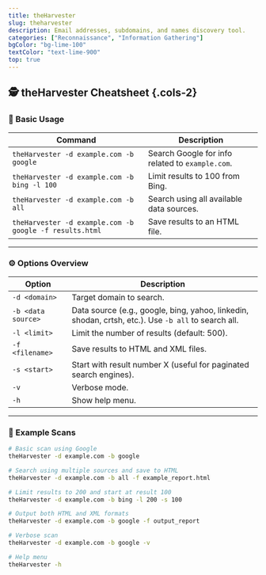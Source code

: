 ```yaml
---
title: theHarvester
slug: theharvester
description: Email addresses, subdomains, and names discovery tool.
categories: ["Reconnaissance", "Information Gathering"]
bgColor: "bg-lime-100"
textColor: "text-lime-900"
top: true
---
```


## 🕵️ theHarvester Cheatsheet {.cols-2}

### 🧩 Basic Usage

| Command                                                 | Description                                      |
| ------------------------------------------------------- | ------------------------------------------------ |
| `theHarvester -d example.com -b google`                 | Search Google for info related to `example.com`. |
| `theHarvester -d example.com -b bing -l 100`            | Limit results to 100 from Bing.                  |
| `theHarvester -d example.com -b all`                    | Search using all available data sources.         |
| `theHarvester -d example.com -b google -f results.html` | Save results to an HTML file.                    |

---

### ⚙️ Options Overview

| Option             | Description                                                                                         |
| ------------------ | --------------------------------------------------------------------------------------------------- |
| `-d <domain>`      | Target domain to search.                                                                            |
| `-b <data source>` | Data source (e.g., google, bing, yahoo, linkedin, shodan, crtsh, etc.). Use `-b all` to search all. |
| `-l <limit>`       | Limit the number of results (default: 500).                                                         |
| `-f <filename>`    | Save results to HTML and XML files.                                                                 |
| `-s <start>`       | Start with result number X (useful for paginated search engines).                                   |
| `-v`               | Verbose mode.                                                                                       |
| `-h`               | Show help menu.                                                                                     |

---

### 🧪 Example Scans

```bash
# Basic scan using Google
theHarvester -d example.com -b google

# Search using multiple sources and save to HTML
theHarvester -d example.com -b all -f example_report.html

# Limit results to 200 and start at result 100
theHarvester -d example.com -b bing -l 200 -s 100

# Output both HTML and XML formats
theHarvester -d example.com -b google -f output_report

# Verbose scan
theHarvester -d example.com -b google -v

# Help menu
theHarvester -h
```
